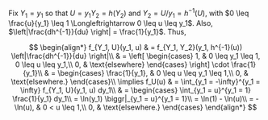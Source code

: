 Fix $Y_1 = y_1$ so that $U = y_1 Y_2 = h(Y_2)$ and $Y_2 = U / y_1 = h^{-1}(U)$, with $0 \leq \frac{u}{y_1} \leq 1 \Longleftrightarrow 0 \leq u \leq y_1$.
Also, $\left|\frac{dh^{-1}}{du} \right| = \frac{1}{y_1}$.
Thus,

$$
\begin{align*}
    f_{Y_1, U}(y_1, u) & = f_{Y_1, Y_2}(y_1, h^{-1}(u)) \left|\frac{dh^{-1}}{du} \right|\\
    & = \left[
    \begin{cases}
        1, & 0 \leq y_1 \leq 1, 0 \leq u \leq y_1,\\
        0, & \text{elsewhere}
    \end{cases} \right] \cdot \frac{1}{y_1}\\
    & =
    \begin{cases}
        \frac{1}{y_1}, & 0 \leq u \leq y_1 \leq 1,\\
        0, & \text{elsewhere.}
    \end{cases}\\
    \implies f_U(u) & = \int_{y_1 = -\infty}^{y_1 = \infty} f_{Y_1, U}(y_1, u) dy_1\\
    & =
    \begin{cases}
        \int_{y_1 = u}^{y_1 = 1} \frac{1}{y_1} dy_1\\
        = \ln(y_1) \biggr|_{y_1 = u}^{y_1 = 1}\\
        = \ln(1) - \ln(u)\\
        = -\ln(u), & 0 < u \leq 1,\\
        0, & \text{elsewhere.}
    \end{cases}
\end{align*}
$$

